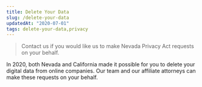 ```yaml
---
title: Delete Your Data
slug: /delete-your-data
updatedAt: "2020-07-01"
tags: delete-your-data,privacy
---
```


> Contact us if you would like us to make Nevada Privacy Act requests on your
> behalf.

In 2020, both Nevada and California made it possible for you to delete your
digital data from online companies. Our team and our affiliate attorneys can
make these requests on your behalf.
